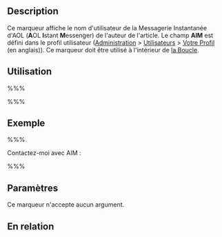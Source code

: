 {{French Header}}
== Description ==

Ce marqueur affiche le nom d'utilisateur de la Messagerie Instantanée d'AOL ('''A'''OL '''I'''stant '''M'''essenger) de l'auteur de l'article. Le champ '''AIM''' est défini dans le profil utilisateur ([[fr:Panneaux_Administration|Administration]] > [[fr:Panneaux_Administration#Votre_Profil|Utilisateurs]] > [[Your_Profile_SubPanel|Votre Profil]] (en anglais)). Ce marqueur doit être utilisé à l'intérieur de [[fr:La_Boucle|la Boucle]].

== Utilisation ==

%%% <?php the_author_aim(); ?> %%%

== Exemple ==

%%% <p>Contactez-moi avec AIM : <?php the_author_aim(); ?></p> %%%

== Paramètres ==

Ce marqueur n'accepte aucun argument.

== En relation ==

{{Auteur Marqueurs}}